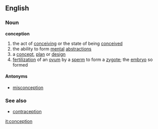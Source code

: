 ==English==
===Noun===
'''conception'''
# the act of [[conceiving]] or the state of being [[conceived]]
# the ability to form [[mental]] [[abstraction]]s
# a [[concept]], [[plan]] or [[design]]
# [[fertilization]] of an [[ovum]] by a [[sperm]] to form a [[zygote]]; the [[embryo]] so formed

====Antonyms====
*[[misconception]]

===See also===
*[[contraception]]

[[it:conception]]